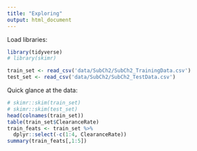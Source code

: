 ```yaml
---
title: "Exploring"
output: html_document
---
```


Load libraries:

```r
library(tidyverse)
# library(skimr)
```


```r
train_set <- read_csv('data/SubCh2/SubCh2_TrainingData.csv')
test_set <- read_csv('data/SubCh2/SubCh2_TestData.csv')
```


Quick glance at the data:

```r
# skimr::skim(train_set)
# skimr::skim(test_set)
head(colnames(train_set))
table(train_set$ClearanceRate)
train_feats <- train_set %>%
  dplyr::select(-c(1:4, ClearanceRate))
summary(train_feats[,1:5])

```


